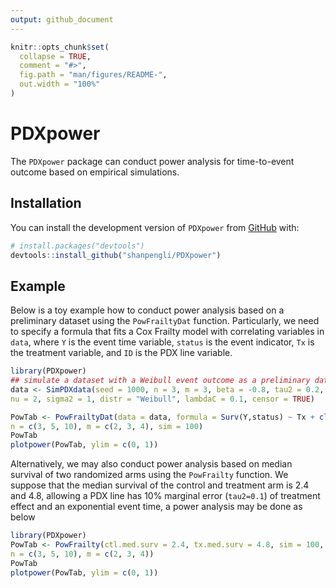 ```yaml
---
output: github_document
---
```


```r
knitr::opts_chunk$set(
  collapse = TRUE,
  comment = "#>",
  fig.path = "man/figures/README-",
  out.width = "100%"
)
```

# PDXpower

<!-- badges: start -->
<!-- badges: end -->

The `PDXpower` package can conduct power analysis for time-to-event outcome based on empirical simulations.

## Installation

You can install the development version of `PDXpower` from [GitHub](https://github.com/) with:

``` r
# install.packages("devtools")
devtools::install_github("shanpengli/PDXpower")
```

## Example

Below is a toy example how to conduct power analysis based on a preliminary dataset using the `PowFrailtyDat` function. Particularly, we need to specify a formula that fits a Cox Frailty model with correlating variables in `data`, where `Y` is the event time variable, `status` is the event indicator, `Tx` is the treatment variable, and `ID` is the PDX line variable.

```r
library(PDXpower)
## simulate a dataset with a Weibull event outcome as a preliminary dataset
data <- SimPDXdata(seed = 1000, n = 3, m = 3, beta = -0.8, tau2 = 0.2, lambda = 0.03,
nu = 2, sigma2 = 1, distr = "Weibull", lambdaC = 0.1, censor = TRUE)

PowTab <- PowFrailtyDat(data = data, formula = Surv(Y,status) ~ Tx + cluster(ID),
n = c(3, 5, 10), m = c(2, 3, 4), sim = 100)
PowTab
plotpower(PowTab, ylim = c(0, 1))
```

Alternatively, we may also conduct power analysis based on median survival of two randomized arms using the `PowFrailty` function. We suppose that the median survival of the control and treatment arm is 2.4 and 4.8, allowing a PDX line has 10% marginal error (`tau2=0.1`) of treatment effect and an exponential event time, a power analysis may be done as below
```r
library(PDXpower)
PowTab <- PowFrailty(ctl.med.surv = 2.4, tx.med.surv = 4.8, sim = 100, nu = 1, tau2 = 0.1,
n = c(3, 5, 10), m = c(2, 3, 4))
PowTab
plotpower(PowTab, ylim = c(0, 1))
```
